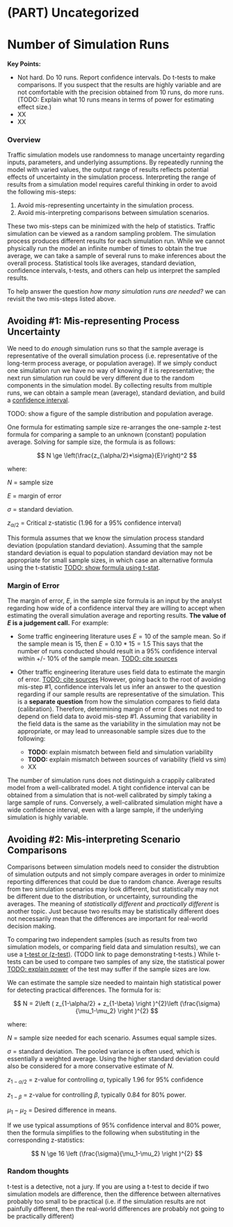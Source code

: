 # (PART) Uncategorized {.unnumbered}

# Number of Simulation Runs {#n-runs .unnumbered}

**Key Points:**

- Not hard. Do 10 runs. Report confidence intervals. Do t-tests to make comparisons. If you suspect that the results are highly variable and are not comfortable with the precision obtained from 10 runs, do more runs. (TODO: Explain what 10 runs means in terms of power for estimating effect size.)
- XX
- XX

### Overview {.unnumbered}
Traffic simulation models use randomness to manage uncertainty regarding inputs, parameters, and underlying assumptions.
By repeatedly running the model with varied values, the output range of results reflects potential effects of uncertainty in the simulation process.
Interpreting the range of results from a simulation model requires careful thinking in order to avoid the following mis-steps:

1. Avoid mis-representing uncertainty in the simulation process.
2. Avoid mis-interpreting comparisons between simulation scenarios.

These two mis-steps can be minimized with the help of statistics.
Traffic simulation can be viewed as a random sampling problem.
The simulation process produces different results for each simulation run.
While we cannot physically run the model an infinite number of times to obtain the true average, we can take a sample of several runs to make inferences about the overall process.
Statistical tools like averages, standard deviation, confidence intervals, t-tests, and others can help us interpret the sampled results.

To help answer the question *how many simulation runs are needed?* we can revisit the two mis-steps listed above.

## Avoiding \#1: Mis-representing Process Uncertainty {.unnumbered}

We need to do *enough* simulation runs so that the sample average is representative of the overall simulation process (i.e. representative of the long-term process average, or population average).
If we simply conduct one simulation run we have no way of knowing if it is representative; the next run simulation run could be very different due to the random components in the simulation model.
By collecting results from multiple runs, we can obtain a sample mean (average), standard deviation, and build a [confidence interval](#).


TODO: show a figure of the sample distribution and population average.

One formula for estimating sample size re-arranges the one-sample z-test formula for comparing a sample to an unknown (constant) population average. Solving for sample size, the formula is as follows:

$$
N \ge \left(\frac{z_{\alpha/2}*\sigma}{E}\right)^2
$$

where:

$N$ = sample size

$E$ = margin of error

$\sigma$ = standard deviation.

$z_{\alpha/2}$ = Critical z-statistic (1.96 for a 95% confidence interval)

This formula assumes that we know the simulation process standard deviation (population standard deviation). Assuming that the sample standard deviation is equal to population standard deviation may not be appropriate for small sample sizes, in which case an alternative formula using the t-statistic [TODO: show formula using t-stat](#).

### Margin of Error {.unnumbered}
The margin of error, $E$, in the sample size formula is an input by the analyst regarding how wide of a confidence interval they are willing to accept when estimating the overall simulation average and reporting results. **The value of $E$ is a judgement call.** For example:

- Some traffic engineering literature uses $E = 10%$ of the sample mean. So if the sample mean is 15, then $E = 0.10 * 15 = 1.5$ This says that the number of runs conducted should result in a 95% confidence interval within +/- 10% of the sample mean. [TODO: cite sources](#)
- Other traffic engineering literature uses field data to estimate the margin of error. [TODO: cite sources](#) However, going back to the root of avoiding mis-step #1, confidence intervals let us infer an answer to the question regarding if our sample results are representative of the simulation.
This is a **separate question** from how the simulation compares to field data (calibration).
Therefore, determining margin of error E does not need to depend on field data to avoid mis-step #1.
Assuming that variability in the field data is the same as the variability in the simulation may not be appropriate, or may lead to unreasonable sample sizes due to the following:
 
    - **TODO:** explain mismatch between field and simulation variability
    - **TODO:** explain mismatch between sources of variability (field vs sim)
    - XX


The number of simulation runs does not distinguish a crappily calibrated model from a well-calibrated model.
A tight confidence interval can be obtained from a simulation that is not-well calibrated by simply taking a large sample of runs.
Conversely, a well-calibrated simulation might have a wide confidence interval, even with a large sample, if the underlying simulation is highly variable.

## Avoiding \#2: Mis-interpreting Scenario Comparisons {.unnumbered}
Comparisons between simulation models need to consider the distrubtion of simulation outputs and not simply compare averages in order to minimize reporting differences that could be due to random chance.
Average results from two simulation scenarios may look different, but statistically may not be different due to the distribution, or uncertainty, surrounding the averages.
The meaning of *statistically different* and *practically different* is another topic. Just because two results may be statistically different does not necessarily mean that the differences are important for real-world decision making.

To comparing two independent samples (such as results from two simulation models, or comparing field data and simulation results), we can use a [t-test or (z-test)](#).
(TODO link to page demonstrating t-tests.)
While t-tests can be used to compare two samples of any size, the statistical power [TODO: explain power](#) of the test may suffer if the sample sizes are low.

We can estimate the sample size needed to maintain high statistical power for detecting practical differences. The formula for is:

$$
N = 2\left ( z_{1-\alpha/2} + z_{1-\beta} \right )^{2}\left (\frac{\sigma}{\mu_1-\mu_2}  \right )^{2}
$$

where:

$N$ = sample size needed for each scenario. Assumes equal sample sizes.

$\sigma$ = standard deviation. The pooled variance is often used, which is essentially a weighted average. Using the higher standard deviation could also be considered for a more conservative estimate of $N$.

$z_{1-\alpha/2}$ = z-value for controlling $\alpha$, typically 1.96 for 95% confidence

$z_{1-\beta}$ = z-value for controlling $\beta$, typically 0.84 for 80% power.

$\mu_1-\mu_2$ = Desired difference in means.

If we use typical assumptions of 95% confidence interval and 80% power, then the formula simplifies to the following when substituting in the corresponding z-statistics:

$$
N \ge 16 \left (\frac{\sigma}{\mu_1-\mu_2} \right )^{2}
$$



### Random thoughts
t-test is a detective, not a jury.
If you are using a t-test to decide if two simulation models are difference, then the difference between alternatives probably too small to be practical (i.e. if the simulation results are not painfully different, then the real-world differences are probably not going to be practically different)


